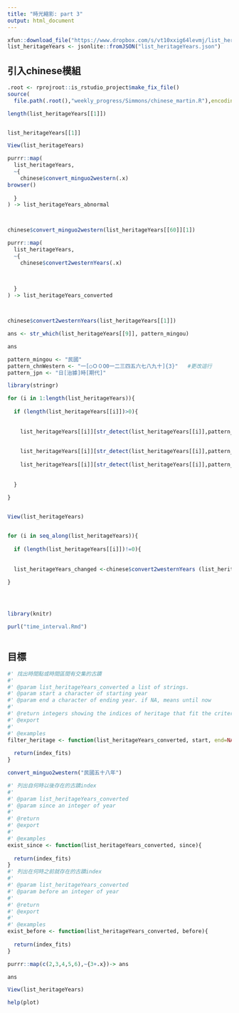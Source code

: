 ---
title: "時光縮影: part 3"
output: html_document
---


```{r}
xfun::download_file("https://www.dropbox.com/s/vt10xxig64levmj/list_heritageYears.json?dl=1", mode="wb")
list_heritageYears <- jsonlite::fromJSON("list_heritageYears.json")
```

## 引入chinese模組

```{r}
.root <- rprojroot::is_rstudio_project$make_fix_file()
source( 
  file.path(.root(),"weekly_progress/Simmons/chinese_martin.R"),encoding="UTF-8")
```


```{r}

length(list_heritageYears[[1]])


list_heritageYears[[1]]

View(list_heritageYears)


```

```{r}

purrr::map(
  list_heritageYears,
  ~{
    chinese$convert_minguo2western(.x)
browser()
    
  }
) -> list_heritageYears_abnormal




```

```{r}

chinese$convert_minguo2western(list_heritageYears[[60]][1])


```





```{r}
purrr::map(
  list_heritageYears,
  ~{
    chinese$convert2westernYears(.x)
 

    
  }
) -> list_heritageYears_converted




```

```{r}
chinese$convert2westernYears(list_heritageYears[[1]])

ans <- str_which(list_heritageYears[[9]], pattern_mingou)

ans
```






```{r}

pattern_mingou <- "民國"
pattern_chnWestern <- "一[○Ｏ０O0一二三四五六七八九十]{3}"   #更改這行
pattern_jpn <- "日[治據]時[期代]"

library(stringr)

for (i in 1:length(list_heritageYears)){
  
  if (length(list_heritageYears[[i]])>0){
    
  
    list_heritageYears[[i]][str_detect(list_heritageYears[[i]],pattern_mingou)]<-chinese$convert2westernYears(list_heritageYears[[i]][str_which(list_heritageYears[[i]], pattern_mingou)]) 
    
    
    list_heritageYears[[i]][str_detect(list_heritageYears[[i]],pattern_chnWestern)]<-chinese$convert2westernYears(list_heritageYears[[i]][str_which(list_heritageYears[[i]], pattern_chnWestern)]) 
    
    list_heritageYears[[i]][str_detect(list_heritageYears[[i]],pattern_jpn )]<-chinese$convert2westernYears(list_heritageYears[[i]][str_which(list_heritageYears[[i]],pattern_jpn)]) 
    
    
  }
  
}


View(list_heritageYears)



```

```{r}

for (i in seq_along(list_heritageYears)){
  
  if (length(list_heritageYears[[i]])!=0){
    
  
  list_heritageYears_changed <-chinese$convert2westernYears (list_heritageYears[[i]][seq_along(list_heritageYears[[i]])])}
  
}





```


```{r}

library(knitr)

purl("time_interval.Rmd")



```






## 目標

```{r}
#' 找出時間點或時間區間有交集的古蹟
#'
#' @param list_heritageYears_converted a list of strings.
#' @param start a character of starting year
#' @param end a character of ending year. if NA, means until now
#'
#' @return integers showing the indices of heritage that fit the criterion
#' @export
#'
#' @examples
filter_heritage <- function(list_heritageYears_converted, start, end=NA){
  
  return(index_fits)
}


```

```{r}
convert_minguo2western("民國五十八年")
```


```{r}
#' 列出自何時以後存在的古蹟index
#'
#' @param list_heritageYears_converted 
#' @param since an integer of year
#'
#' @return
#' @export
#'
#' @examples
exist_since <- function(list_heritageYears_converted, since){
  
  return(index_fits)
}
#' 列出在何時之前就存在的古蹟index
#'
#' @param list_heritageYears_converted 
#' @param before an integer of year
#'
#' @return
#' @export
#'
#' @examples
exist_before <- function(list_heritageYears_converted, before){
  
  return(index_fits)
}
```

```{r}

purrr::map(c(2,3,4,5,6),~{3+.x})-> ans 

ans


```
```{r}


View(list_heritageYears)
```

```{r}
help(plot)

```


